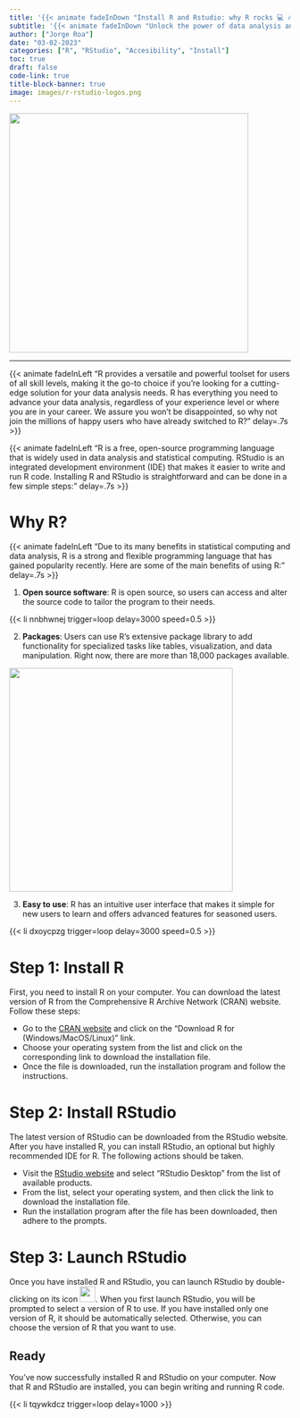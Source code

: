 ```yaml
---
title: '{{< animate fadeInDown "Install R and Rstudio: why R rocks 💻 🔥"delay=.6s >}}'
subtitle: '{{< animate fadeInDown "Unlock the power of data analysis and statistical computing with R and RStudio! Whether you are a student of public policy or a seasoned professional."delay=.6s >}}'
author: ["Jorge Roa"]
date: "03-02-2023"
categories: ["R", "RStudio", "Accesibility", "Install"]
toc: true
draft: false
code-link: true
title-block-banner: true
image: images/r-rstudio-logos.png
---
```


<head>

<title> Install R and Rstudio: why R rocks </title>

<meta name="description" content="Unlock the power of data analysis and statistical computing with R and RStudio! Whether you are a student of public policy or a seasoned professional."/>

</head>

![](images/rstudio.png){fig-align="center" width="428"}

------------------------------------------------------------------------

{{< animate fadeInLeft "R provides a versatile and powerful toolset for users of all skill levels, making it the go-to choice if you’re looking for a cutting-edge solution for your data analysis needs. R has everything you need to advance your data analysis, regardless of your experience level or where you are in your career. We assure you won’t be disappointed, so why not join the millions of happy users who have already switched to R?" delay=.7s >}}

{{< animate fadeInLeft "R is a free, open-source programming language that is widely used in data analysis and statistical computing. RStudio is an integrated development environment (IDE) that makes it easier to write and run R code. Installing R and RStudio is straightforward and can be done in a few simple steps:" delay=.7s >}}


# Why R?

{{< animate fadeInLeft "Due to its many benefits in statistical computing and data analysis, R is a strong and flexible programming language that has gained popularity recently. Here are some of the main benefits of using R:" delay=.7s >}}

1)  **Open source software**: R is open source, so users can access and alter the source code to tailor the program to their needs.

::: {.grid}
::: {.g-col-5}
:::
::: {.g-col-4}
{{< li nnbhwnej trigger=loop delay=3000 speed=0.5 >}}
:::
::: {.g-col-3}
:::
:::

2)  **Packages**: Users can use R's extensive package library to add functionality for specialized tasks like tables, visualization, and data manipulation. Right now, there are more than 18,000 packages available.

![](https://teachdatascience.com/post/tidyverse/tidyverse-package-workflow.png){fig-align="center" width="400"}

3)  **Easy to use**: R has an intuitive user interface that makes it simple for new users to learn and offers advanced features for seasoned users.


::: {.grid}
::: {.g-col-5}
:::
::: {.g-col-4}
{{< li dxoycpzg trigger=loop delay=3000 speed=0.5 >}}
:::
::: {.g-col-3}
:::
:::


# Step 1: Install R

First, you need to install R on your computer. You can download the latest version of R from the Comprehensive R Archive Network (CRAN) website. Follow these steps:

-   Go to the [CRAN website](https://cran.r-project.org/) and click on the "Download R for (Windows/MacOS/Linux)" link.
-   Choose your operating system from the list and click on the corresponding link to download the installation file.
-   Once the file is downloaded, run the installation program and follow the instructions.

# Step 2: Install RStudio

The latest version of RStudio can be downloaded from the RStudio website. After you have installed R, you can install RStudio, an optional but highly recommended IDE for R. The following actions should be taken.

-   Visit the [RStudio website](https://www.rstudio.com/products/rstudio/download/) and select "RStudio Desktop" from the list of available products.
-   From the list, select your operating system, and then click the link to download the installation file.
-   Run the installation program after the file has been downloaded, then adhere to the prompts.

# Step 3: Launch RStudio

Once you have installed R and RStudio, you can launch RStudio by double-clicking on its icon ![](https://gitlab.com/uploads/-/system/project/avatar/18103103/pngguru.com.png){width="28"}. When you first launch RStudio, you will be prompted to select a version of R to use. If you have installed only one version of R, it should be automatically selected. Otherwise, you can choose the version of R that you want to use.

::: callout-tip
# Ready

You've now successfully installed R and RStudio on your computer. Now that R and RStudio are installed, you can begin writing and running R code.
:::



::: {.grid}
::: {.g-col-5}
:::
::: {.g-col-4}
{{< li tqywkdcz trigger=loop delay=1000 >}}
:::
::: {.g-col-3}
:::
:::
